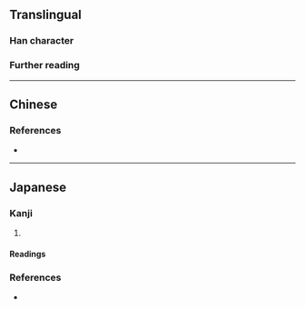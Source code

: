 {{character info/new}}
==Translingual==

===Han character===
{{Han char|rn=83|rad=氏|as=02|sn=6|four=72404|canj=HPJ|ids=⿱氏十}}

===Further reading===
{{kangxi-ws|氏部/二畫}}
{{Han ref|kx=0598.030|dkj=17029|dj=0990.010|hdz=32131.020|uh=6C12}}

----

==Chinese==
{{zh-see|厥|a|[[that]]; [[by]] that; [[thus]]}}

===References===
* {{R:twedu|A00463-006}}

----

==Japanese==

===Kanji===
{{ja-kanji|grade=9|rs=氏02}}

# {{alternative form of|ja|厥}}

====Readings====
{{ja-readings
|on=けつ, かち
}}

===References===
* {{R:Koseki Moji|192570}}